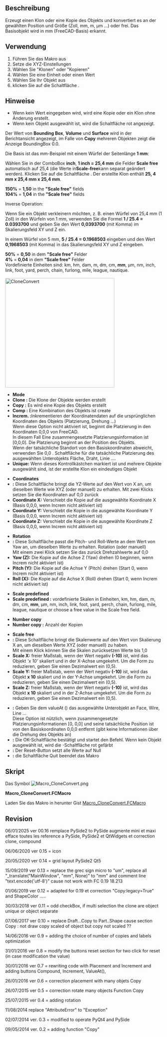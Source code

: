 <languages/>
{{Macro/de
|Name=Macro CloneConvert
|Translate=Macro CloneConvert
|Icon=Macro_CloneConvert.png
|Description=Erstellt einen Klon, eine Kopie oder einen Verbund des bzw. der Objekte und konvertiert in die gewünschte Position und Größe (inch, mm, m, µm...) oder frei. Das Basisobjekt wird in mm erkannt (FreeCAD-Basis).
|Author=mario52
|Version=00.16
|Date=2025-01-06
|FCVersion=ab 0.18
|Download=[https://wiki.freecad.org/images/0/0a/Macro_CloneConvert.png ToolBar Icon]
}}

==Beschreibung==
Erzeugt einen Klon oder eine Kopie des Objekts und konvertiert es an der gewählten Position und Größe (Zoll, mm, m, µm ...) oder frei. Das Basisobjekt wird in mm (FreeCAD-Basis) erkannt.

{{Codeextralink|https://gist.githubusercontent.com/mario52a/9f2f2f6144e1307a048f1840ef99300c/raw/fb76b3c728c1c7cd085e87f5d6d223d9f79bb574/Macro_CloneConvert.FCMacro}}

==Verwendung==
# Führen Sie das Makro aus
# Setze die XYZ-Einstellungen
# Wählen Sie "Klonen" oder "Kopieren"
# Wählen Sie eine Einheit oder einen Wert
# Wählen Sie Ihr Objekt aus
# klicken Sie auf die Schaltfläche {{KEY|Ok}}.

==Hinweise==
* Wenn kein Wert eingegeben wird, wird eine Kopie oder ein Klon ohne Änderung erstellt.
* Wenn kein Objekt ausgewählt ist, wird die Schaltfläche {{KEY|Ok}} rot angezeigt.

Der Wert von '''Bounding Box''', '''Volume''' und '''Surface''' wird in der Berichtansicht angezeigt, im Falle von '''Copy''' mehreren Objekten zeigt die Anzeige BoundingBox 0.0.

Die Basis ist das mm-Beispiel mit einem Würfel der Seitenlänge '''1 mm''':

Wählen Sie in der ComboBox '''inch''', '''1 inch = 25,4 mm''' die Felder '''Scale free''' automatisch auf 25,4 (die Werte in''' Scale-free '''kann separat geändert werden). Klicken Sie auf die Schaltfläche {{KEY|Ok}}. Der erstellte Klon enthält '''25, 4 mm x 25,4 mm x 25,4 mm '''. 

'''150%''' = '''1,50''' in the '''"Scale free"''' fields <br />
'''104%''' = '''1,04''' in the '''"Scale free"''' fields 

Inverse Operation:

Wenn Sie ein Objekt verkleinern möchten, z. B. einen Würfel von 25,4 mm (1 Zoll) in den Würfeln von 1 mm, verwenden Sie die Formel '''1 / 25.4 = 0.0393700''' und geben Sie den Wert '''0,0393700''' (mit Komma) im Skalierungsfeld XY und Z ein.

In einem Würfel von 5 mm, '''5 / 25.4 = 0.1968503''' eingeben und den Wert '''0,1968503''' (mit Komma) in das Skalierungsfeld XY und Z eingeben.

'''50%''' = '''0,50''' in dem '''"Scale free"''' Felder<br />
''' 4%''' = '''0,04''' in dem '''"Scale free"''' Felder
<br />

Vordefinierte Einheiten sind:
km, hm, dam, m, dm, cm, '''mm''', µm, nm, inch, link, foot, yard, perch, chain, furlong, mile, league, nautique.
<br /><br />

[[File:Macro CloneConvert_01.png|350px|left|CloneConvert]]
* '''Mode'''
* '''Clone   :''' Die Klone der Objekte werden erstellt
* '''Copy    :''' Es wird eine Kopie des Objekts erstellt
* '''Comp    :''' Eine Kombination des Objekts ist create
* '''Increm. : '''Inkrementieren der Koordinatendaten auf die ursprünglichen Koordinaten des Objekts (Platzierung, Drehung ...) <br /> Wenn diese Option nicht aktiviert ist, beginnt die Platzierung in den Koordinaten 0,0,0 von FreeCAD. <br /> In diesem Fall Eine zusammengesetzte Platzierungsinformation ist [0,0,0]. Die Platzierung beginnt an der Position des Objekts. <br /> Wenn der tatsächliche Standort von den Basiskoordinaten abweicht, verwenden Sie 0,0 {{KEY|ValueAt ()}}. Schaltfläche für die tatsächliche Platzierung des ausgewählten Unterobjekts Fläche, Draht, Linie ....
* '''Unique:''' Wenn dieses Kontrollkästchen markiert ist und mehrere Objekte ausgewählt sind, ist der erstellte Klon ein eindeutiges Objekt

* '''Coordinates'''
* '''{{KEY|...}}:''' Diese Schaltfläche bringt die YZ-Werte auf den Wert von X an, um dieselben Werte wie XYZ (oder manuell) zu erhalten. Mit zwei Klicks setzen Sie die Koordinaten auf 0,0 zurück
* '''Coordinate X:''' Verschiebt die Kopie auf die ausgewählte Koordinate X (Basis 0,0,0, wenn Increm nicht aktiviert ist)
* '''Coordinate Y:''' Verschiebt die Kopie in die ausgewählte Koordinate Y (Basis 0,0,0, wenn Increm nicht aktiviert ist)
* '''Coordinate Z:''' Verschiebt die Kopie in die ausgewählte Koordinate Z (Basis 0,0,0, wenn Increm nicht aktiviert ist)

* '''Rotation'''
* '''{{KEY|...}}:''' Diese Schaltfläche passt die Pitch- und Roll-Werte an dem Wert von Yaw an, um dieselben Werte zu erhalten. Rotation (oder manuell) <br /> Mit einem zwei Klick setzen Sie das zurück Drehzahlwerte auf 0,0
* '''Yaw (Z):''' Die Kopie auf die Achse Z (Yaw) drehen (0 beginnen, wenn Increm nicht aktiviert ist)
* '''Pitch (Y):''' Die Kopie auf die Achse Y (Pitch) drehen (Start 0, wenn Increm nicht aktiviert ist)
* '''Roll (X):''' Die Kopie auf die Achse X (Roll) drehen (Start 0, wenn Increm nicht aktiviert ist)

* '''Scale predefined'''
* '''Scale predefined :''' vordefinierte Skalen in Einheiten, km, hm, dam, m, dm, cm, '''mm''', µm, nm, inch, link, foot, yard, perch, chain, furlong, mile, league, nautique or choose a free value in the Scale free field.

* '''Number copy '''
* '''Number copy :''' Anzahl der Kopien

* '''Scale free'''
* '''{{KEY | ...}}:''' Diese Schaltfläche bringt die Skalenwerte auf den Wert von Skalierung X an, um dieselben Werte XYZ (oder manuell) zu haben. <br /> Mit einem Klick können Sie die Skalen zurücksetzen Werte bis 1,0
* '''Scale X:''' freier Maßstab, wenn der Wert negativ '''(-10)''' ist, wird das Objekt '''x 10' '' skaliert und in der X-Achse umgekehrt. Um die Form zu reduzieren, geben Sie einen Dezimalwert ein (0,5).
* '''Scale Y:''' freier Maßstab, wenn der Wert negativ '''(-10)''' ist, wird das Objekt '''x 10''' skaliert und in der Y-Achse umgekehrt. Um die Form zu reduzieren, geben Sie einen Dezimalwert ein (0,5).
* '''Scale Z:''' freier Maßstab, wenn der Wert negativ '''(-10)''' ist, wird das Objekt '''x 10''' skaliert und in der Z-Achse umgekehrt. Um die Form zu reduzieren, geben Sie einen Dezimalwert ein (0,5).

* '''{{KEY|ValueAt ()}}:''' Geben Sie dem valueAt () das ausgewählte Unterobjekt an Face, Wire, Line ... <br /> Diese Option ist nützlich, wenn zusammengesetzte Platzierungsinformationen [0, 0,0] und seine tatsächliche Position ist von den Basiskoordinaten 0,0,0 entfernt (gibt keine Informationen über die Drehung des Objekts an)
* '''{{KEY|Ok}}:''' Die OK-Schaltfläche bestätigt und startet den Befehl. Wenn kein Objekt ausgewählt ist, wird die {{KEY|Ok}} -Schaltfläche rot gefärbt
* '''{{KEY|Reset}}:''' Der Reset-Button setzt alle Werte auf Null
* '''{{KEY|Quit}}:''' die Schaltfläche Quit beendet das Makro
{{clear}}

==Skript==
Das Symbol [[Image:Macro_CloneConvert.png]] 

'''Macro_CloneConvert.FCMacro'''

Laden Sie das Makro in herunter Gist [https://gist.github.com/mario52a/9f2f2f6144e1307a048f1840ef99300c Macro_CloneConvert.FCMacro]

==Revision==

<div lang="en" dir="ltr" class="mw-content-ltr">
06/01/2025 ver 00.16 remplace PySide2 to PySide augmente mini et maxi efface toutes les reference a PySide, PySide2 et QtWidgets et correction clone, compound
</div>

<div lang="en" dir="ltr" class="mw-content-ltr">
06/06/2020 ver 0.15 = icon
</div>

20/05/2020 ver 0.14 = grid layout PySide2 Qt5

15/09/2019 ver 0.13 = replace the grec sign micro to "um", replace all "_translate("MainWindow", "mm", None)" to "mm" and comment line "text.encode('utf-8')" cause not work with FC 0.19 18.213

01/06/2019 ver 0.12 = adapted for 0.19 et correction "Copy:legacy=True" and ShapeColor .....

30/03/2018 ver 0.11 = odd checkBox, if multi selection the clone are object unique or object separate

07/06/2017 ver 0.10 = replace Draft...Copy to Part..Shape cause section Copy : not draw copy scaled of object but copy not scaled ?? 

14/06/2016 ver 0.9  = adding the choice of number of copies and labels optimization

31/01/2016 ver 0.8 = modify the buttons reset section for two click for reset (in case modification the value) 

30/01/2016 ver 0.7 = rewriting code with Placement and Increment and adding buttons Compound, Increment, ValueAt(), 

26/01/2016 ver 0.6 = correction placement with many objets Copy

26/07/2015 ver 0.5 = correction rotate many objects Function Copy

25/07/2015 ver 0.4 = adding rotation

11/08/2014 replace "AttributeError" to "Exception"

02/07/2014 ver. 0.3 = modified to operate PyQt4 and PySide

09/05/2014 ver. 0.2 = adding function "Copy"
